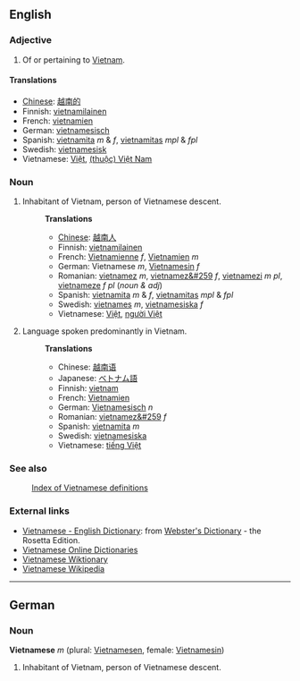 ==English==
===Adjective===
#Of or pertaining to [[Vietnam]].

====Translations====
*[[Chinese]]: [[越南的]]
*Finnish: [[vietnamilainen]]
*French: [[vietnamien]]
*German: [[vietnamesisch]]
*Spanish: [[vietnamita]] ''m'' &amp; ''f'', [[vietnamitas]] ''mpl'' &amp; ''fpl''
*Swedish: [[vietnamesisk]]
*Vietnamese: [[Việt]], [[Việt Nam|(thuộc) Việt Nam]]

===Noun===
#Inhabitant of Vietnam, person of Vietnamese descent.
#:'''Translations'''
#:*[[Chinese]]: [[越南人]]
#:*Finnish: [[vietnamilainen]]
#:*French: [[Vietnamienne]] ''f'', [[Vietnamien]] ''m''
#:*German: Vietnamese ''m'', [[Vietnamesin]] ''f''
#:*Romanian: [[vietnamez]] ''m'', [[vietnamez&#259]] ''f'', [[vietnamezi]] ''m pl'', [[vietnameze]] ''f pl'' (''noun & adj'')
#:*Spanish: [[vietnamita]] ''m'' &amp; ''f'', [[vietnamitas]] ''mpl'' &amp; ''fpl''
#:*Swedish: [[vietnames]] ''m'', [[vietnamesiska]] ''f''
#:*Vietnamese: [[Việt]], [[người Việt]]
#Language spoken predominantly in Vietnam.
#:'''Translations'''
#:*Chinese: [[越南语]]
#:*Japanese: [[ベトナム語]]
#:*Finnish: [[vietnam]]
#:*French: [[Vietnamien]]
#:*German: [[Vietnamesisch]] ''n''
#:*Romanian: [[vietnamez&#259]] ''f''
#:*Spanish: [[vietnamita]] ''m''
#:*Swedish: [[vietnamesiska]]
#:*Vietnamese: [[tiếng Việt]]

===See also===
:[[Wiktionary:Vietnamese index|Index of Vietnamese definitions]]

=== External links ===
*[http://www.websters-online-dictionary.org/definition/Vietnamese-english/ Vietnamese - English Dictionary]: from [http://www.websters-online-dictionary.org/ Webster's Dictionary] - the Rosetta Edition.
*[http://vdict.com Vietnamese Online Dictionaries]
*[http://vi.wiktionary.org/ Vietnamese Wiktionary]
*[http://vi.wikipedia.org/ Vietnamese Wikipedia]

----

==German==

===Noun===
'''Vietnamese''' ''m'' (plural: [[Vietnamesen]], female: [[Vietnamesin]])

#Inhabitant of Vietnam, person of Vietnamese descent.